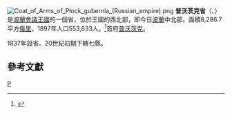 [[File:Coat_of_Arms_of_Płock_gubernia_(Russian_empire).png|right]]
'''普沃茨克省'''（{{lang-ru|Плоцкая губерния}}、{{lang-pl|Gubernia płocka}}）是[[波蘭會議王國|波蘭會議王國]]的一個省，位於王國的西北部，即今日[[波蘭|波蘭]]中北部。面積8,286.7平方[[俄里|俄里]]，1897年人口553,633人。<ref>{{Cite web |url=http://demoscope.ru/weekly/ssp/rus_gub_97.php?reg=57 |title=1897年人口普查 |access-date=2010-01-04 |archive-date=2014-08-12 |archive-url=https://web.archive.org/web/20140812204550/http://demoscope.ru/weekly/ssp/rus_gub_97.php?reg=57 |dead-url=no }}</ref>首府[[普沃茨克|普沃茨克]]。

1837年設省。20世紀初期下轄七縣。

==參考文獻==
<div class="references-small">
<references></references>
</div>
{{ImpRussia}}
[[Category:波蘭會議王國行政區劃|P]]